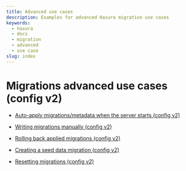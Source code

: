 ```yaml
---
title: Advanced use cases
description: Examples for advanced Hasura migration use cases
keywords:
  - hasura
  - docs
  - migration
  - advanced
  - use case
slug: index
---
```


# Migrations advanced use cases (config v2)

- [Auto-apply migrations/metadata when the server starts (config v2)](/graphql/core/migrations/config-v2/advanced/auto-apply-migrations.mdx)

- [Writing migrations manually (config v2)](/graphql/core/migrations/config-v2/advanced/writing-migrations-manually.mdx)

- [Rolling back applied migrations (config v2)](/graphql/core/migrations/config-v2/advanced/rolling-back-migrations.mdx)

- [Creating a seed data migration (config v2)](/graphql/core/migrations/config-v2/advanced/seed-data-migration.mdx)

- [Resetting migrations (config v2)](/graphql/core/migrations/config-v2/advanced/resetting-migrations.mdx)
